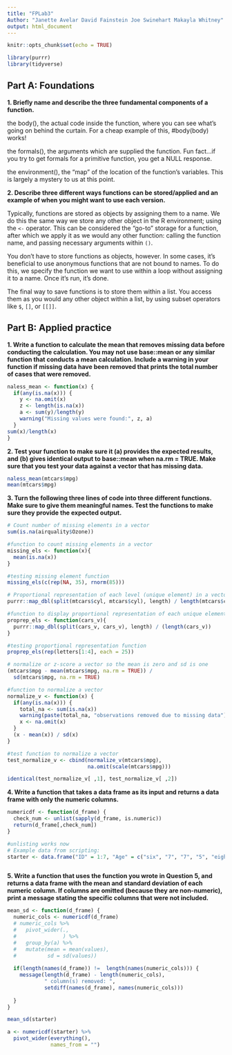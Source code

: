 ```yaml
---
title: "FPLab3"
Author: "Janette Avelar David Fainstein Joe Swinehart Makayla Whitney"
output: html_document
---
```


```r
knitr::opts_chunk$set(echo = TRUE)

library(purrr)
library(tidyverse)
```

## Part A: Foundations
**1. Briefly name and describe the three fundamental components of a function.**

the body(), the actual code inside the function, where you can see what's going on behind the curtain. For a cheap example of this, #body(body) works!

the formals(), the arguments which are supplied the function. Fun fact...if you try to get formals for a primitive function, you get a NULL response.

the environment(), the “map” of the location of the function’s variables. This is largely a mystery to us at this point.

**2. Describe three different ways functions can be stored/applied and an example of when you might want to use each version.**

Typically, functions are stored as objects by assigning them to a name. We do this the same way we store any other object in the R environment; using the `<-` operator. This can be considered the "go-to" storage for a function, after which we apply it as we would any other function: calling the function name, and passing necessary arguments within `()`.

You don't have to store functions as objects, however. In some cases, it's beneficial to use anonymous functions that are not bound to names. To do this, we specify the function we want to use within a loop without assigning it to a name. Once it's run, it's done.

The final way to save functions is to store them within a list. You access them as you would any other object within a list, by using subset operators like `$`, `[]`, or `[[]]`.


## Part B: Applied practice

**1. Write a function to calculate the mean that removes missing data before conducting the calculation. You may not use base::mean or any similar function that conducts a mean calculation. Include a warning in your function if missing data have been removed that prints the total number of cases that were removed.**

```r
naless_mean <- function(x) {
  if(any(is.na(x))) {
    y <- na.omit(x)
    z <- length(is.na(x))
    a <- sum(y)/length(y)
    warning("Missing values were found:", z, a)
  }
sum(x)/length(x)
}

```


**2. Test your function to make sure it (a) provides the expected results, and (b) gives identical output to base::mean when na.rm = TRUE. Make sure that you test your data against a vector that has missing data.**

```r
naless_mean(mtcars$mpg)
mean(mtcars$mpg)

```


**3. Turn the following three lines of code into three different functions. Make sure to give them meaningful names. Test the functions to make sure they provide the expected output.**

```r
# Count number of missing elements in a vector
sum(is.na(airquality$Ozone))

#function to count missing elements in a vector
missing_els <- function(x){
  mean(is.na(x))
}

#testing missing element function
missing_els(c(rep(NA, 35), rnorm(85)))

# Proportional representation of each level (unique element) in a vector
purrr::map_dbl(split(mtcars$cyl, mtcars$cyl), length) / length(mtcars$cyl)

#function to display proportional representation of each unique element in a vector
proprep_els <- function(cars_v){
  purrr::map_dbl(split(cars_v, cars_v), length) / (length(cars_v))
}

#testing proportional representation function
proprep_els(rep(letters[1:4], each = 25))

# normalize or z-score a vector so the mean is zero and sd is one
(mtcars$mpg - mean(mtcars$mpg, na.rm = TRUE)) / 
  sd(mtcars$mpg, na.rm = TRUE) 

#function to normalize a vector
normalize_v <- function(x) {
  if(any(is.na(x))) {
    total_na <- sum(is.na(x))
    warning(paste(total_na, "observations removed due to missing data"))
    x <- na.omit(x)
  }
  (x - mean(x)) / sd(x)
}

#test function to normalize a vector
test_normalize_v <- cbind(normalize_v(mtcars$mpg),
                          na.omit(scale(mtcars$mpg)))

identical(test_normalize_v[ ,1], test_normalize_v[ ,2])


```

**4. Write a function that takes a data frame as its input and returns a data frame with only the numeric columns.**

```r

numericdf <- function(d_frame) {
  check_num <- unlist(sapply(d_frame, is.numeric))
  return(d_frame[,check_num])
}

#unlisting works now
# Example data from scripting:
starter <- data.frame("ID" = 1:7, "Age" = c("six", "7", "7", "5", "eight", "5", "7"), "Score" = 105:111)



```

**5. Write a function that uses the function you wrote in Question 5, and returns a data frame with the mean and standard deviation of each numeric column. If columns are omitted (because they are non-numeric), print a message stating the specific columns that were not included.**

```r

mean_sd <- function(d_frame) {
  numeric_cols <- numericdf(d_frame)
  # numeric_cols %>% 
  #   pivot_wider(.,
  #               ) %>% 
  #   group_by(a) %>% 
  #   mutate(mean = mean(values),
  #          sd = sd(values))
  
  if(length(names(d_frame)) !=  length(names(numeric_cols))) {
    message(length(d_frame) - length(numeric_cols), 
            " column(s) removed: ",
            setdiff(names(d_frame), names(numeric_cols)))
    
  }
}

mean_sd(starter)

a <- numericdf(starter) %>% 
  pivot_wider(everything(),
              names_from = "")


```

